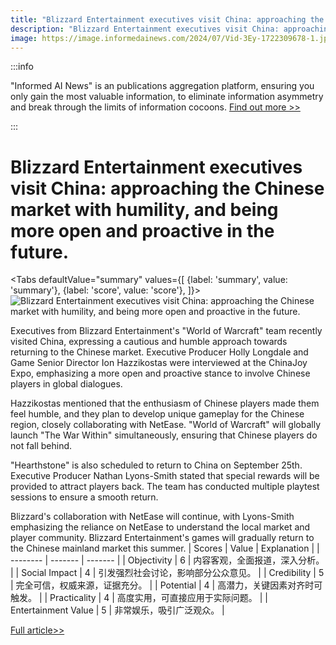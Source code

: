 ```yaml
---
title: "Blizzard Entertainment executives visit China: approaching the Chinese market with humility, and being more open and proactive in the future."
description: "Blizzard Entertainment executives visit China: approaching the Chinese market with humility, and being more open and proactive in the future."
image: https://image.informedainews.com/2024/07/Vid-3Ey-1722309678-1.jpg
---
```



:::info

"Informed AI News" is an publications aggregation platform, ensuring you only gain the most valuable information, to eliminate information asymmetry and break through the limits of information cocoons.  [Find out more >>](/)

:::

# Blizzard Entertainment executives visit China: approaching the Chinese market with humility, and being more open and proactive in the future.


<Tabs
	defaultValue="summary"
	values={[
	{label: 'summary', value: 'summary'},
	{label: 'score', value: 'score'},
]}>
<TabItem value="summary">
<img
  src="https://image.informedainews.com/2024/07/Vid-3Ey-1722309678-1.jpg"
  alt="Blizzard Entertainment executives visit China: approaching the Chinese market with humility, and being more open and proactive in the future."
/>



Executives from Blizzard Entertainment's "World of Warcraft" team recently visited China, expressing a cautious and humble approach towards returning to the Chinese market. Executive Producer Holly Longdale and Game Senior Director Ion Hazzikostas were interviewed at the ChinaJoy Expo, emphasizing a more open and proactive stance to involve Chinese players in global dialogues.

Hazzikostas mentioned that the enthusiasm of Chinese players made them feel humble, and they plan to develop unique gameplay for the Chinese region, closely collaborating with NetEase. "World of Warcraft" will globally launch "The War Within" simultaneously, ensuring that Chinese players do not fall behind.

"Hearthstone" is also scheduled to return to China on September 25th. Executive Producer Nathan Lyons-Smith stated that special rewards will be provided to attract players back. The team has conducted multiple playtest sessions to ensure a smooth return.

Blizzard's collaboration with NetEase will continue, with Lyons-Smith emphasizing the reliance on NetEase to understand the local market and player community. Blizzard Entertainment's games will gradually return to the Chinese mainland market this summer.
</TabItem>
<TabItem value="score">
	| Scores     | Value   | Explanation |
	| -------- | ------- | ------- |
	| Objectivity  | 6    | 内容客观，全面报道，深入分析。    |
	| Social Impact | 4     | 引发强烈社会讨论，影响部分公众意见。    |
	| Credibility    | 5    | 完全可信，权威来源，证据充分。    |
	| Potential    | 4    | 高潜力，关键因素对齐时可触发。    |
	| Practicality    | 4    | 高度实用，可直接应用于实际问题。    |
	| Entertainment Value    | 5    | 非常娱乐，吸引广泛观众。    |
</TabItem>
</Tabs>

[Full article>>](https://www.cnbeta.com.tw/articles/game/1440170.htm)
